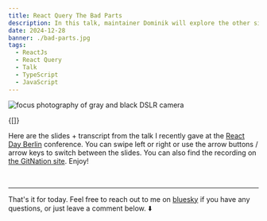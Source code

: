 ```yaml
---
title: React Query The Bad Parts
description: In this talk, maintainer Dominik will explore the other side—the less favorable aspects of React Query and situations where it may not be the best fit. No library is perfect; every choice involves trade-offs. By the end of this talk, you'll have a better understanding of React Query's limitations and why it remains a compelling choice despite them.
date: 2024-12-28
banner: ./bad-parts.jpg
tags:
  - ReactJs
  - React Query
  - Talk
  - TypeScript
  - JavaScript
---
```



<img
  src="./bad-parts.jpg"
  alt="focus photography of gray and black DSLR camera"
/>

<Attribution
  name="Alexander Andrews"
  url="https://unsplash.com/@alex_andrews"
/>

<RqToc id="react-query-the-bad-parts" />

<Translations>{[]}</Translations>

Here are the slides + transcript from the talk I recently gave at the [React Day Berlin](https://reactday.berlin/) conference. You can swipe left or right or use the arrow buttons / arrow keys to switch between the slides. You can also find the recording on [the GitNation site](https://gitnation.com/contents/react-query-the-bad-parts). Enjoy!

<br />

<TheBadPartsPresentation />

---

That's it for today. Feel free to reach out to me on [bluesky](https://bsky.app/profile/tkdodo.eu)
if you have any questions, or just leave a comment below. ⬇️

<Comments />
